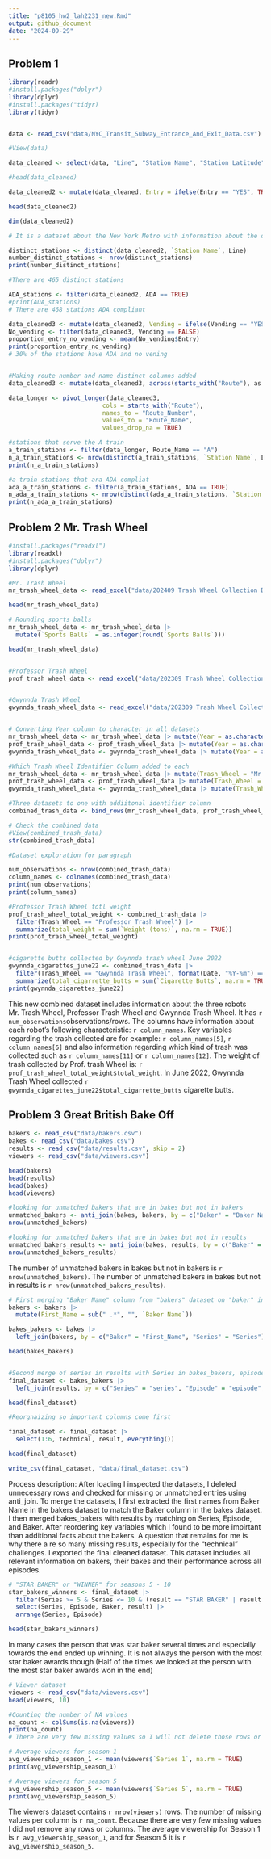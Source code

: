 ```yaml
---
title: "p8105_hw2_lah2231_new.Rmd"
output: github_document
date: "2024-09-29"
---
```


## Problem 1
```r
library(readr)
#install.packages("dplyr")
library(dplyr)
#install.packages("tidyr)
library(tidyr)


data <- read_csv("data/NYC_Transit_Subway_Entrance_And_Exit_Data.csv")

#View(data)

data_cleaned <- select(data, "Line", "Station Name", "Station Latitude", "Station Longitude", "Route1", "Route2", "Route3", "Route4", "Route5", "Route6", "Route7", "Route8", "Route9", "Route10", "Route11", "Entry", "Vending", "Entrance Type", "ADA")

#head(data_cleaned)

data_cleaned2 <- mutate(data_cleaned, Entry = ifelse(Entry == "YES", TRUE, FALSE))

head(data_cleaned2)

dim(data_cleaned2)

# It is a dataset about the New York Metro with information about the different stations, lines, routes, where the stations are located and what the different stations provide. Rows x columns is 1868 x 19.

distinct_stations <- distinct(data_cleaned2, `Station Name`, Line)
number_distinct_stations <- nrow(distinct_stations)
print(number_distinct_stations)

#There are 465 distinct stations

ADA_stations <- filter(data_cleaned2, ADA == TRUE)
#print(ADA_stations)
# There are 468 stations ADA compliant

data_cleaned3 <- mutate(data_cleaned2, Vending = ifelse(Vending == "YES", TRUE, FALSE))
No_vending <- filter(data_cleaned3, Vending == FALSE)
proportion_entry_no_vending <- mean(No_vending$Entry)
print(proportion_entry_no_vending)
# 30% of the stations have ADA and no vening


#Making route number and name distinct columns added
data_cleaned3 <- mutate(data_cleaned3, across(starts_with("Route"), as.character))

data_longer <- pivot_longer(data_cleaned3, 
                          cols = starts_with("Route"), 
                          names_to = "Route_Number", 
                          values_to = "Route_Name", 
                          values_drop_na = TRUE)

#stations that serve the A train
a_train_stations <- filter(data_longer, Route_Name == "A")
n_a_train_stations <- nrow(distinct(a_train_stations, `Station Name`, Line))
print(n_a_train_stations)

#a train stations that ara ADA compliat
ada_a_train_stations <- filter(a_train_stations, ADA == TRUE)
n_ada_a_train_stations <- nrow(distinct(ada_a_train_stations, `Station Name`, Line))
print(n_ada_a_train_stations)
```

## Problem 2 Mr. Trash Wheel
```r
#install.packages("readxl")
library(readxl)
#install.packages("dplyr")
library(dplyr)

#Mr. Trash Wheel
mr_trash_wheel_data <- read_excel("data/202409 Trash Wheel Collection Data.xlsx", sheet = "Mr. Trash Wheel", skip = 1) |> slice(1:(n() - 2))

head(mr_trash_wheel_data)

# Rounding sports balls
mr_trash_wheel_data <- mr_trash_wheel_data |>
  mutate(`Sports Balls` = as.integer(round(`Sports Balls`)))

head(mr_trash_wheel_data)


#Professor Trash Wheel
prof_trash_wheel_data <- read_excel("data/202309 Trash Wheel Collection Data.xlsx", sheet = "Professor Trash Wheel", skip = 1) |> slice(1:(n() - 3))


#Gwynnda Trash Wheel
gwynnda_trash_wheel_data <- read_excel("data/202309 Trash Wheel Collection Data.xlsx", sheet = "Gwynnda Trash Wheel", skip = 1) |> slice(1:(n() - 1))


# Converting Year column to character in all datasets
mr_trash_wheel_data <- mr_trash_wheel_data |> mutate(Year = as.character(Year))
prof_trash_wheel_data <- prof_trash_wheel_data |> mutate(Year = as.character(Year))
gwynnda_trash_wheel_data <- gwynnda_trash_wheel_data |> mutate(Year = as.character(Year))

#Which Trash Wheel Identifier Column added to each
mr_trash_wheel_data <- mr_trash_wheel_data |> mutate(Trash_Wheel = "Mr. Trash Wheel")
prof_trash_wheel_data <- prof_trash_wheel_data |> mutate(Trash_Wheel = "Professor Trash Wheel")
gwynnda_trash_wheel_data <- gwynnda_trash_wheel_data |> mutate(Trash_Wheel = "Gwynnda Trash Wheel")

#Three datasets to one with addiitonal identifier column 
combined_trash_data <- bind_rows(mr_trash_wheel_data, prof_trash_wheel_data, gwynnda_trash_wheel_data)

# Check the combined data
#View(combined_trash_data)
str(combined_trash_data)
```

```r
#Dataset exploration for paragraph

num_observations <- nrow(combined_trash_data)
column_names <- colnames(combined_trash_data)
print(num_observations)
print(column_names)

#Professor Trash Wheel totl weight
prof_trash_wheel_total_weight <- combined_trash_data |>
  filter(Trash_Wheel == "Professor Trash Wheel") |>
  summarize(total_weight = sum(`Weight (tons)`, na.rm = TRUE))
print(prof_trash_wheel_total_weight)


#cigarette butts collected by Gwynnda trash wheel June 2022
gwynnda_cigarettes_june22 <- combined_trash_data |>
  filter(Trash_Wheel == "Gwynnda Trash Wheel", format(Date, "%Y-%m") == "2022-06") |>
  summarize(total_cigarrette_butts = sum(`Cigarette Butts`, na.rm = TRUE))
print(gwynnda_cigarettes_june22)
```

This new combined dataset includes information about the three robots Mr. Trash Wheel, Professor Trash Wheel and Gwynnda Trash Wheel. It has `r num_observations`observations/rows. The columns have information about each robot's following characteristic: `r column_names `. Key variables regarding the trash collected are for example: `r column_names[5] `, `r column_names[6] ` and also information regarding which kind of trash was collected such as `r column_names[11] ` or `r column_names[12] `. The weight of trash collected by Prof. trash Wheel is: `r prof_trash_wheel_total_weight$total_weight`. In June 2022, Gwynnda Trash Wheel collected `r gwynnda_cigarettes_june22$total_cigarrette_butts` cigarette butts.


## Problem 3 Great British Bake Off
```r
bakers <- read_csv("data/bakers.csv")
bakes <- read_csv("data/bakes.csv")
results <- read_csv("data/results.csv", skip = 2)
viewers <- read_csv("data/viewers.csv")

head(bakers)
head(results)
head(bakes)
head(viewers)

#looking for unmatched bakers that are in bakes but not in bakers
unmatched_bakers <- anti_join(bakes, bakers, by = c("Baker" = "Baker Name"))
nrow(unmatched_bakers)

#looking for unmatched bakers that are in bakes but not in results
unmatched_bakers_results <- anti_join(bakes, results, by = c("Baker" = "baker"))
nrow(unmatched_bakers_results)
```
The number of unmatched bakers in bakes but not in bakers is `r nrow(unmatched_bakers)`. The number of unmatched bakers in bakes but not in results is `r nrow(unmatched_bakers_results)`.


```r
# First merging "Baker Name" column from "bakers" dataset on "baker" in "bakes" dataset which only has first names and "Series"
bakers <- bakers |>
  mutate(First_Name = sub(" .*", "", `Baker Name`))

bakes_bakers <- bakes |>
  left_join(bakers, by = c("Baker" = "First_Name", "Series" = "Series"))

head(bakes_bakers)


#Second merge of series in results with Series in bakes_bakers, episode in results with Episode in bakes_bakers, baker in results with Baker in bakes_bakers
final_dataset <- bakes_bakers |>
  left_join(results, by = c("Series" = "series", "Episode" = "episode", "Baker" = "baker"))

head(final_dataset)
```


```r
#Reorgnaizing so important columns come first

final_dataset <- final_dataset |>
  select(1:6, technical, result, everything())

head(final_dataset)

write_csv(final_dataset, "data/final_dataset.csv")
```
Process description: After loading I inspected the datasets, I deleted unnecessary rows and checked for missing or unmatched entries using anti_join. To merge the datasets, I first extracted the first names from Baker Name in the bakers dataset to match the Baker column in the bakes dataset. I then merged bakes_bakers with results by matching on Series, Episode, and Baker. After reordering key variables which I found to be more impirtant than additional facts about the bakers. A question that remains for me is why there a re so many missing results, especially for the "technical" challenges. I exported the final cleaned dataset. This dataset includes all relevant information on bakers, their bakes and their performance across all episodes.

```r
# "STAR BAKER" or "WINNER" for seasons 5 - 10
star_bakers_winners <- final_dataset |>
  filter(Series >= 5 & Series <= 10 & (result == "STAR BAKER" | result == "WINNER")) |>
  select(Series, Episode, Baker, result) |>
  arrange(Series, Episode)

head(star_bakers_winners)
```

In many cases the person that was star baker several times and especially towards the end ended up winning. It is not always the person with the most star baker awards though (Half of the times we looked at the person with the most star baker awards won in the end)


```r
# Viewer dataset
viewers <- read_csv("data/viewers.csv")
head(viewers, 10)

#Counting the number of NA values
na_count <- colSums(is.na(viewers))
print(na_count)
# There are very few missing values so I will not delete those rows or columns.

# Average viewers for season 1
avg_viewership_season_1 <- mean(viewers$`Series 1`, na.rm = TRUE)
print(avg_viewership_season_1)

# Average viewers for season 5
avg_viewership_season_5 <- mean(viewers$`Series 5`, na.rm = TRUE)
print(avg_viewership_season_5)
```

The viewers dataset contains `r nrow(viewers)` rows. The number of missing values per column is `r na_count`. Because there are very few missing values I did not remove any rows or columns. The average viewership for Season 1 is `r avg_viewership_season_1`, and for Season 5 it is `r avg_viewership_season_5`.


